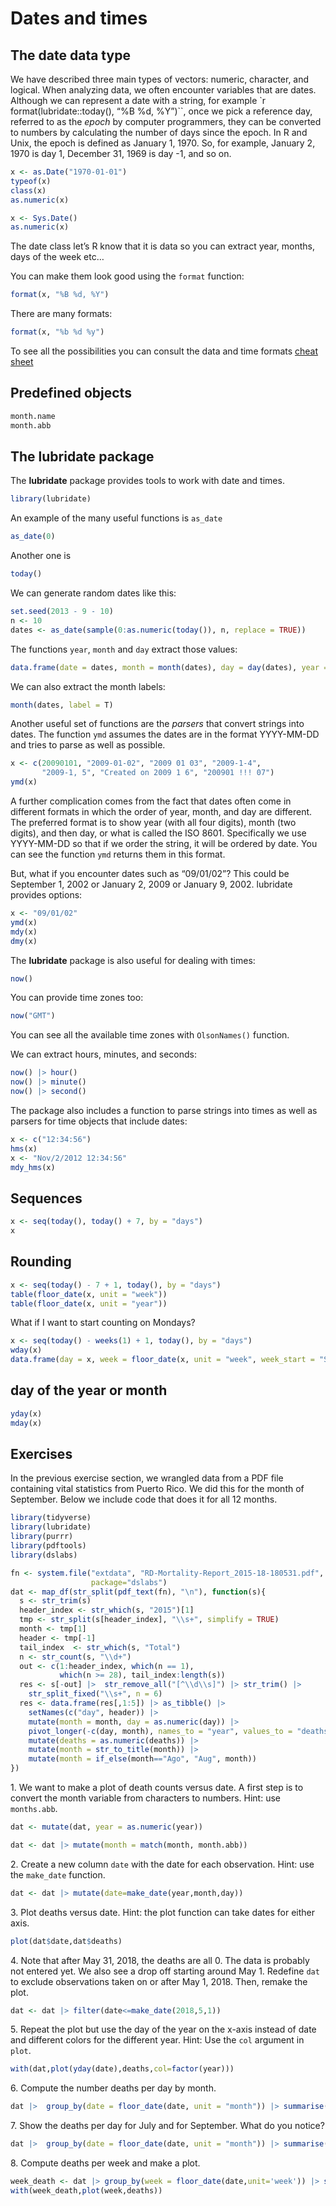 # Dates and times

## The date data type

We have described three main types of vectors: numeric, character, and logical. When analyzing data, we often encounter variables that are dates. Although we can represent a date with a string, for example `r format(lubridate::today(), "%B %d, %Y")``, once we pick a reference day, referred to as the _epoch_ by computer programmers, they can be converted to numbers by calculating the number of days since the epoch. In R and Unix, the epoch is defined as January 1, 1970. So, for example, January 2, 1970 is day 1, December 31, 1969 is day -1, and so on. 

```r
x <- as.Date("1970-01-01")
typeof(x)
class(x)
as.numeric(x)
```

```r
x <- Sys.Date()
as.numeric(x)
```


The date class let's R know that it is data so you can extract year, months, days of the week etc...

You can make them look good using the `format` function:

```r
format(x, "%B %d, %Y")
```

There are many formats:

```r
format(x, "%b %d %y")
```

To see all the possibilities you can consult the data and time formats [cheat sheet](https://devhints.io/datetime)

## Predefined objects

```r
month.name
month.abb
```


## The lubridate package {#sec-lubridate}

The __lubridate__ package provides tools to work with date and times.

```r
library(lubridate)
```

An example of the many useful functions is `as_date`

```r
as_date(0)
```

Another one is 

```r
today()
```

We can generate random dates like this:

```r
set.seed(2013 - 9 - 10)
n <- 10 
dates <- as_date(sample(0:as.numeric(today()), n, replace = TRUE))
```

The functions `year`, `month` and `day` extract those values:

```r
data.frame(date = dates, month = month(dates), day = day(dates), year = year(dates))
```

We can also extract the month labels:

```r
month(dates, label = T)
```


Another useful set of functions are the _parsers_ that convert strings into dates. The function `ymd` assumes the dates are in the format YYYY-MM-DD and tries to parse as well as possible.

```r
x <- c(20090101, "2009-01-02", "2009 01 03", "2009-1-4",
       "2009-1, 5", "Created on 2009 1 6", "200901 !!! 07")
ymd(x)
```

A further complication comes from the fact that dates often come in different formats in which the order of year, month, and day are different. The preferred format is to show year (with all four digits), month (two digits), and then day, or what is called the ISO 8601. Specifically we use YYYY-MM-DD so that if we order the string, it will be ordered by date. You can see the function `ymd` returns them in this format.

But, what if you encounter dates such as "09/01/02"? This could be September 1, 2002 or January 2, 2009 or January 9, 2002.  lubridate provides options:


```r
x <- "09/01/02"
ymd(x)
mdy(x)
dmy(x)
```

The __lubridate__ package is also useful for dealing with times:

```r
now()
```

You can provide time zones too:
```r
now("GMT")
```

You can see all the available time zones with `OlsonNames()` function.

We can extract hours, minutes, and seconds: 

```r
now() |> hour()
now() |> minute()
now() |> second()
```

The package also includes a function to parse strings into times as well as parsers for time objects that include dates:


```r
x <- c("12:34:56")
hms(x)
x <- "Nov/2/2012 12:34:56"
mdy_hms(x)
```

## Sequences


```r
x <- seq(today(), today() + 7, by = "days")
x
```


## Rounding


```r
x <- seq(today() - 7 + 1, today(), by = "days")
table(floor_date(x, unit = "week"))
table(floor_date(x, unit = "year"))
```

What if I want to start counting on Mondays?

```r
x <- seq(today() - weeks(1) + 1, today(), by = "days")
wday(x)
data.frame(day = x, week = floor_date(x, unit = "week", week_start = "Sun"))
```

## day of the year or month

```r
yday(x)
mday(x)
```


## Exercises


In the previous exercise section, we wrangled data from a PDF file containing vital statistics from Puerto Rico. We did this for the month of September. Below we include code that does it for all 12 months.

```r
library(tidyverse)
library(lubridate)
library(purrr)
library(pdftools)
library(dslabs)

fn <- system.file("extdata", "RD-Mortality-Report_2015-18-180531.pdf",
                  package="dslabs")
dat <- map_df(str_split(pdf_text(fn), "\n"), function(s){
  s <- str_trim(s)
  header_index <- str_which(s, "2015")[1]
  tmp <- str_split(s[header_index], "\\s+", simplify = TRUE)
  month <- tmp[1]
  header <- tmp[-1]
  tail_index  <- str_which(s, "Total")
  n <- str_count(s, "\\d+")
  out <- c(1:header_index, which(n == 1), 
           which(n >= 28), tail_index:length(s))
  res <- s[-out] |>  str_remove_all("[^\\d\\s]") |> str_trim() |>
    str_split_fixed("\\s+", n = 6) 
  res <- data.frame(res[,1:5]) |> as_tibble() |> 
    setNames(c("day", header)) |>
    mutate(month = month, day = as.numeric(day)) |>
    pivot_longer(-c(day, month), names_to = "year", values_to = "deaths") |>
    mutate(deaths = as.numeric(deaths)) |>
    mutate(month = str_to_title(month)) |>
    mutate(month = if_else(month=="Ago", "Aug", month))
}) 
```



1\. We want to make a plot of death counts versus date. A first step is to convert the month variable from characters to numbers. Hint: use `months.abb`.
```r
dat <- mutate(dat, year = as.numeric(year))
```

```r
dat <- dat |> mutate(month = match(month, month.abb))
```


2\. Create a new column `date` with the date for each observation. Hint: use the `make_date` function.

```r
dat <- dat |> mutate(date=make_date(year,month,day))

```


3\. Plot deaths versus date. Hint: the plot function can take dates for either axis.
```r
plot(dat$date,dat$deaths)
```

4\. Note that after May 31, 2018, the deaths are all 0. The data is probably not entered yet. We also see a drop off starting around May 1. Redefine `dat` to exclude observations taken on or after May 1, 2018. Then, remake the plot.
```r
dat <- dat |> filter(date<=make_date(2018,5,1))
```


5\. Repeat the plot but use the day of the year on the x-axis instead of date and different colors for the different year. Hint: Use the `col` argument in `plot`.
```r
with(dat,plot(yday(date),deaths,col=factor(year)))
```

 
6\. Compute the number deaths per day by month.
```r
dat |>  group_by(date = floor_date(date, unit = "month")) |> summarise(death_per_day = mean(deaths))
```


7\. Show the deaths per day for July and for September. What do you notice?
```r
dat |>  group_by(date = floor_date(date, unit = "month")) |> summarise(death_per_day = mean(deaths)) |> filter(month(date) %in% c(7,9))

```


8\. Compute deaths per week and make a plot.
```r
week_death <- dat |> group_by(week = floor_date(date,unit='week')) |> summarise(deaths=sum(deaths))
with(week_death,plot(week,deaths))
```

